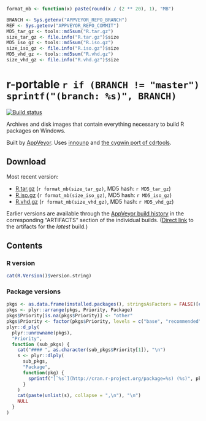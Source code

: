 ```r
format_mb <- function(x) paste(round(x / (2 ** 20), 1), "MB")

BRANCH <- Sys.getenv("APPVEYOR_REPO_BRANCH")
REF <- Sys.getenv("APPVEYOR_REPO_COMMIT")
MD5_tar_gz <- tools::md5sum("R.tar.gz")
size_tar_gz <- file.info("R.tar.gz")$size
MD5_iso_gz <- tools::md5sum("R.iso.gz")
size_iso_gz <- file.info("R.iso.gz")$size
MD5_vhd_gz <- tools::md5sum("R.vhd.gz")
size_vhd_gz <- file.info("R.vhd.gz")$size
```
r-portable `r if (BRANCH != "master") sprintf("(branch: %s)", BRANCH)`
==========
[![Build status](https://ci.appveyor.com/api/projects/status/w016xch3qm00msde/branch/`r BRANCH`)](https://ci.appveyor.com/project/krlmlr/r-portable/branch/`r BRANCH`)

Archives and disk images that contain everything necessary to build R packages on Windows.

Built by [AppVeyor](http://www.appveyor.com/). Uses [innounp](http://innounp.sourceforge.net/) and [the cygwin port of cdrtools](http://www.student.tugraz.at/thomas.plank/index_en.html).

## Download

Most recent version:

- [R.tar.gz](https://rportable.blob.core.windows.net/r-portable/`r BRANCH`/R.tar.gz) (`r format_mb(size_tar_gz)`, MD5 hash: ``r MD5_tar_gz``)
- [R.iso.gz](https://rportable.blob.core.windows.net/r-portable/`r BRANCH`/R.iso.gz) (`r format_mb(size_iso_gz)`, MD5 hash: ``r MD5_iso_gz``)
- [R.vhd.gz](https://rportable.blob.core.windows.net/r-portable/`r BRANCH`/R.vhd.gz) (`r format_mb(size_vhd_gz)`, MD5 hash: ``r MD5_vhd_gz``)

Earlier versions are available through the [AppVeyor build history](https://ci.appveyor.com/project/krlmlr/r-portable/history) in the corresponding "ARTIFACTS" section of the individual builds.  ([Direct link](https://ci.appveyor.com/project/krlmlr/r-portable/build/artifacts) to the artifacts for the *latest* build.)

## Contents

### R version

```r
cat(R.Version()$version.string)
```

### Package versions

```r
pkgs <- as.data.frame(installed.packages(), stringsAsFactors = FALSE)[c("Package", "Version", "Priority")]
pkgs <- plyr::arrange(pkgs, Priority, Package)
pkgs$Priority[is.na(pkgs$Priority)] <- "other"
pkgs$Priority <- factor(pkgs$Priority, levels = c("base", "recommended", "other"))
plyr::d_ply(
  plyr::unrowname(pkgs),
  "Priority",
  function (sub_pkgs) {
    cat("#### ", as.character(sub_pkgs$Priority[1]), "\n")
    s <- plyr::dlply(
      sub_pkgs,
      "Package",
      function(pkg) {
        sprintf("[`%s`](http://cran.r-project.org/package=%s) (%s)", pkg$Package, pkg$Package, pkg$Version)
      }
    )
    cat(paste(unlist(s), collapse = ",\n"), "\n")
    NULL
  }
)
```
